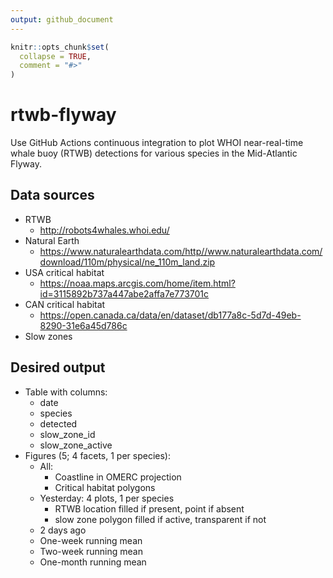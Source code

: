 ```yaml
---
output: github_document
---
```


<!-- README.md is generated from README.Rmd. Please edit that file -->

```r
knitr::opts_chunk$set(
  collapse = TRUE,
  comment = "#>"
)
```

# rtwb-flyway

<!-- badges: start -->
<!-- badges: end -->

Use GitHub Actions continuous integration to plot WHOI near-real-time whale buoy (RTWB) detections for various species in the Mid-Atlantic Flyway.

## Data sources
  -   RTWB
      -   <http://robots4whales.whoi.edu/>
  -   Natural Earth
      -   <https://www.naturalearthdata.com/http//www.naturalearthdata.com/download/110m/physical/ne_110m_land.zip>
  -   USA critical habitat
      -   <https://noaa.maps.arcgis.com/home/item.html?id=3115892b737a447abe2affa7e773701c>
  -   CAN critical habitat
      -   <https://open.canada.ca/data/en/dataset/db177a8c-5d7d-49eb-8290-31e6a45d786c>
  -   Slow zones

## Desired output
  -   Table with columns:
      -   date
      -   species
      -   detected
      -   slow_zone_id
      -   slow_zone_active
  -   Figures (5; 4 facets, 1 per species):
      -   All:
          -   Coastline in OMERC projection
          -   Critical habitat polygons
      -   Yesterday: 4 plots, 1 per species
          -   RTWB location filled if present, point if absent
          -   slow zone polygon filled if active, transparent if not
      -   2 days ago
      -   One-week running mean
      -   Two-week running mean
      -   One-month running mean
